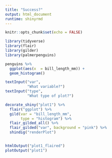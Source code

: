 ```yaml
---
title: "Success?"
output: html_document
runtime: shinyrmd
---
```


```r
knitr::opts_chunk$set(echo = FALSE)
```

```r
library(tidyverse)
library(flair)
library(gilder)
library(palmerpenguins)
```

```r
penguins %>%
  ggplot(aes(x  = bill_length_mm)) +
  geom_histogram()
```


```r
textInput("var", 
          "What variable?")
textInput("type", 
          "What type of plot?")
```

```r
decorate_shiny("plot1") %>%
  flair("ggplot") %>% 
  gild(var = "bill_length_mm",
       type = "histogram") %>%
  flair_gilded_all() %>%
  flair_gilded("var", background = "pink") %>%
  shindig("renderPlot")
  
```

```r
htmlOutput("plot1_flaired")
plotOutput("plot1") 
```


